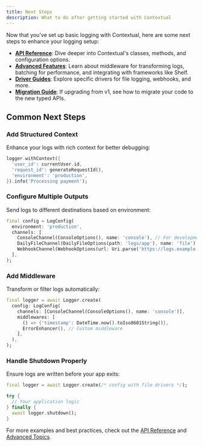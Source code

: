 ```yaml
---
title: Next Steps
description: What to do after getting started with Contextual
---
```


Now that you've set up basic logging with Contextual, here are some next steps to enhance your logging setup:

- **[API Reference](../api/overview)**: Dive deeper into Contextual's classes, methods, and configuration options.
- **[Advanced Features](../advanced/middleware)**: Learn about middleware for transforming logs, batching for performance, and integrating with frameworks like Shelf.
- **[Driver Guides](../api/drivers/daily-file)**: Explore specific drivers for file logging, webhooks, and more.
- **[Migration Guide](../migration/v2)**: If upgrading from v1, see how to migrate your code to the new typed APIs.

## Common Next Steps

### Add Structured Context

Enhance your logs with rich context for better debugging:

```dart
logger.withContext({
  'user_id': currentUser.id,
  'request_id': generateRequestId(),
  'environment': 'production',
}).info('Processing payment');
```

### Configure Multiple Outputs

Send logs to different destinations based on environment:

```dart
final config = LogConfig(
  environment: 'production',
  channels: [
    ConsoleChannel(ConsoleOptions(), name: 'console'), // For development
    DailyFileChannel(DailyFileOptions(path: 'logs/app'), name: 'file'), // For production
    WebhookChannel(WebhookOptions(url: Uri.parse('https://logs.example.com')), name: 'remote'), // For monitoring
  ],
);
```

### Add Middleware

Transform or filter logs automatically:

```dart
final logger = await Logger.create(
  config: LogConfig(
    channels: [ConsoleChannel(ConsoleOptions(), name: 'console')],
    middlewares: [
      () => {'timestamp': DateTime.now().toIso8601String()},
      ErrorEnhancer(), // Custom middleware
    ],
  ),
);
```

### Handle Shutdown Properly

Ensure logs are written before your app exits:

```dart
final logger = await Logger.create(/* config with file drivers */);

try {
  // Your application logic
} finally {
  await logger.shutdown();
}
```

For more examples and best practices, check out the [API Reference](../api/overview) and [Advanced Topics](../advanced/middleware).
